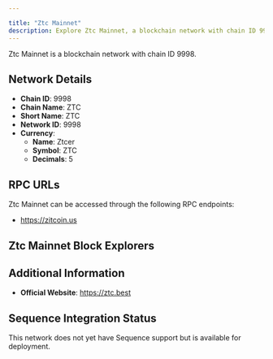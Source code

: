 ```yaml
---

title: "Ztc Mainnet"
description: Explore Ztc Mainnet, a blockchain network with chain ID 9998. Learn about its native currency, Ztcer, and how to interact with the network.
---
```




Ztc Mainnet is a blockchain network with chain ID 9998.

## Network Details

- **Chain ID**: 9998
- **Chain Name**: ZTC
- **Short Name**: ZTC
- **Network ID**: 9998
- **Currency**: 
  - **Name**: Ztcer
  - **Symbol**: ZTC
  - **Decimals**: 5

## RPC URLs

Ztc Mainnet can be accessed through the following RPC endpoints:

- https://zitcoin.us

## Ztc Mainnet Block Explorers



## Additional Information

- **Official Website**: https://ztc.best

## Sequence Integration Status

This network does not yet have Sequence support but is available for deployment.
